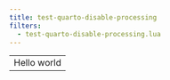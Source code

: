 ```yaml
---
title: test-quarto-disable-processing
filters:
  - test-quarto-disable-processing.lua
---
```


```{=html}
<table data-quarto-disable-processing="true">
  <tr>
    <td>Hello world</td>
  </tr>
</table>
```
